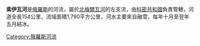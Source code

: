 {{Expand|time=2012-08-15T01:28:54+00:00 }}'''索伊瓦河'''是[[俄羅斯|俄羅斯]]的河流，屬於[[北梅爾瓦河|北梅爾瓦河]]的左支流，由[[科密共和國|科密共和國]]負責管轄，河道全長154公里，流域面積1,790平方公里，河水主要來自融雪，每年十月至翌年五月結冰。

{{Russia-geo-stub}}
[[Category:俄羅斯河流|Category:俄羅斯河流]]